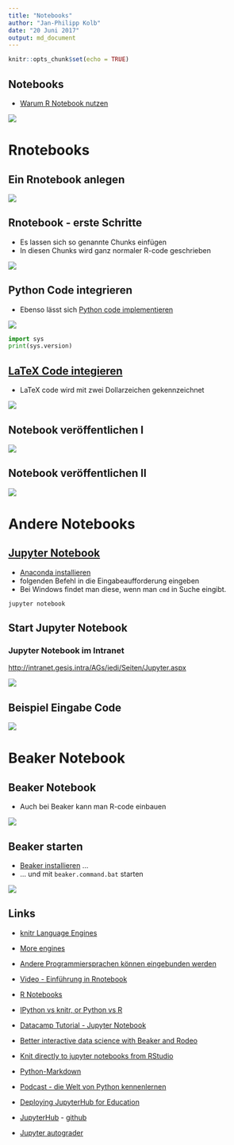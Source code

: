 ```yaml
---
title: "Notebooks"
author: "Jan-Philipp Kolb"
date: "20 Juni 2017"
output: md_document
---
```


```r
knitr::opts_chunk$set(echo = TRUE)
```

## Notebooks

- [Warum R Notebook nutzen](https://news.ycombinator.com/item?id=12683625)

![](http://rmarkdown.rstudio.com/images/notebook-demo.png)

# Rnotebooks

## Ein Rnotebook anlegen

![](https://raw.githubusercontent.com/Japhilko/RInterfaces/master/slides/figure/startNotebook.png)

## Rnotebook - erste Schritte

- Es lassen sich so genannte Chunks einfügen
- In diesen Chunks wird ganz normaler R-code geschrieben

![](https://raw.githubusercontent.com/Japhilko/RInterfaces/master/slides/figure/NotebooksBasicEx.PNG)


## Python Code integrieren

- Ebenso lässt sich [Python code implementieren](https://support.rstudio.com/hc/en-us/articles/233066128-Do-Notebooks-support-other-languages-)


![](https://raw.githubusercontent.com/Japhilko/RInterfaces/master/slides/figure/pythonCode.PNG)

```python
import sys
print(sys.version)
```

## [LaTeX Code integieren](https://blog.rstudio.org/2016/10/05/r-notebooks/)

- LaTeX code wird mit zwei Dollarzeichen gekennzeichnet

![](https://raw.githubusercontent.com/Japhilko/RInterfaces/master/slides/figure/LaTexCode.PNG)


## Notebook veröffentlichen I

![](https://raw.githubusercontent.com/Japhilko/RInterfaces/master/slides/figure/PublishNotebook.PNG)

## Notebook veröffentlichen II

![](https://raw.githubusercontent.com/Japhilko/RInterfaces/master/slides/figure/PublishNotebook2.PNG)


# Andere Notebooks

## [Jupyter Notebook](http://jupyter.readthedocs.io/en/latest/install.html)

- [Anaconda installieren](https://docs.continuum.io/anaconda/install)
- folgenden Befehl in die Eingabeaufforderung eingeben
- Bei Windows findet man diese, wenn man `cmd` in Suche eingibt.

```
jupyter notebook
```
## Start Jupyter Notebook

### Jupyter Notebook im Intranet

<http://intranet.gesis.intra/AGs/iedi/Seiten/Jupyter.aspx>

![](https://raw.githubusercontent.com/Japhilko/RInterfaces/master/slides/figure/JupyterEx.PNG)

## Beispiel Eingabe Code

![](https://raw.githubusercontent.com/Japhilko/RInterfaces/master/slides/figure/JupyterNotebookQmap.PNG)


# Beaker Notebook

## Beaker Notebook

- Auch bei Beaker kann man R-code einbauen

![](https://raw.githubusercontent.com/Japhilko/RInterfaces/master/slides/figure/Beaker.PNG)

## Beaker starten

- [Beaker installieren](http://beakernotebook.com/getting-started) ...
- ... und mit `beaker.command.bat` starten

![](https://raw.githubusercontent.com/Japhilko/RInterfaces/master/slides/figure/BeakerEx.PNG)


## Links

- [knitr Language Engines](http://rmarkdown.rstudio.com/authoring_knitr_engines.html)

- [More engines](https://yihui.name/knitr/demo/engines/)

- [Andere Programmiersprachen können eingebunden werden](http://rmarkdown.rstudio.com/authoring_knitr_engines.html)

- [Video - Einführung in Rnotebook](https://www.rstudio.com/resources/webinars/introducing-notebooks-with-r-markdown/)

- [R Notebooks](http://rmarkdown.rstudio.com/r_notebooks.html)

- [IPython vs knitr, or Python vs R](https://yihui.name/en/2012/11/ipython-vs-knitr/)

- [Datacamp Tutorial - Jupyter Notebook](https://www.datacamp.com/community/tutorials/tutorial-jupyter-notebook#gs.kZqvIvI)

- [Better interactive data science with Beaker and Rodeo](https://blog.dominodatalab.com/interactive-data-science/)

- [Knit directly to jupyter notebooks from RStudio](https://www.r-bloggers.com/knit-directly-to-jupyter-notebooks-from-rstudio/)

- [Python-Markdown](https://pythonhosted.org/Markdown/)
- [Podcast - die Welt von Python kennenlernen](https://talkpython.fm/episodes/show/96/exploring-awesome-python)
- [Deploying JupyterHub for Education](https://developer.rackspace.com/blog/deploying-jupyterhub-for-education/)
- [JupyterHub](https://hub.docker.com/r/jupyterhub/jupyterhub/) - [github](https://github.com/jupyterhub/jupyterhub)
- [Jupyter autograder](https://github.com/data-8/connector-instructors/issues/3)